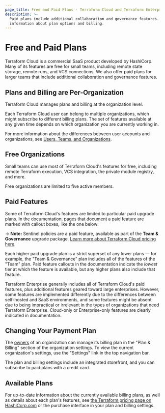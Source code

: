 ```yaml
---
page_title: Free and Paid Plans - Terraform Cloud and Terraform Enterprise
description: >-
  Paid plans include additional collaboration and governance features. Find
  information about plan options and billing.
---
```


[owners]: /cloud-docs/users-teams-organizations/teams#the-owners-team

# Free and Paid Plans

Terraform Cloud is a commercial SaaS product developed by HashiCorp. Many of its features are free for small teams, including remote state storage, remote runs, and VCS connections. We also offer paid plans for larger teams that include additional collaboration and governance features.

## Plans and Billing are Per-Organization

Terraform Cloud manages plans and billing at the organization level.

Each Terraform Cloud user can belong to multiple organizations, which might subscribe to different billing plans. The set of features available at any given time depends on which organization you are currently working in.

For more information about the differences between user accounts and organizations, see [Users, Teams, and Organizations](/cloud-docs/users-teams-organizations).

## Free Organizations

Small teams can use most of Terraform Cloud's features for free, including remote Terraform execution, VCS integration, the private module registry, and more.

Free organizations are limited to five active members.

## Paid Features

Some of Terraform Cloud's features are limited to particular paid upgrade plans. In the documentation, pages that document a paid feature are marked with callout boxes, like the one below:

-> **Note:** Sentinel policies are a paid feature, available as part of the **Team & Governance** upgrade package. [Learn more about Terraform Cloud pricing here](https://www.hashicorp.com/products/terraform/pricing).

Each higher paid upgrade plan is a strict superset of any lower plans — for example, the "Team & Governance" plan includes all of the features of the "Team" plan. Paid feature callouts in the documentation indicate the _lowest_ tier at which the feature is available, but any higher plans also include that feature.

Terraform Enterprise generally includes all of Terraform Cloud's paid features, plus additional features geared toward large enterprises. However, some features are implemented differently due to the differences between self-hosted and SaaS environments, and some features might be absent due to being impractical or irrelevant in the types of organizations that need Terraform Enterprise. Cloud-only or Enterprise-only features are clearly indicated in documentation.

## Changing Your Payment Plan

The [owners][] of an organization can manage its billing plan in the "Plan & Billing" section of the organization settings. To view the current organization's settings, use the "Settings" link in the top navigation bar.

The plan and billing settings include an integrated storefront, and you can subscribe to paid plans with a credit card.

## Available Plans

For up-to-date information about the currently available billing plans, as well as details about each plan's features, see [the Terraform pricing page on HashiCorp.com](https://www.hashicorp.com/products/terraform/pricing) or the purchase interface in your plan and billing settings.
